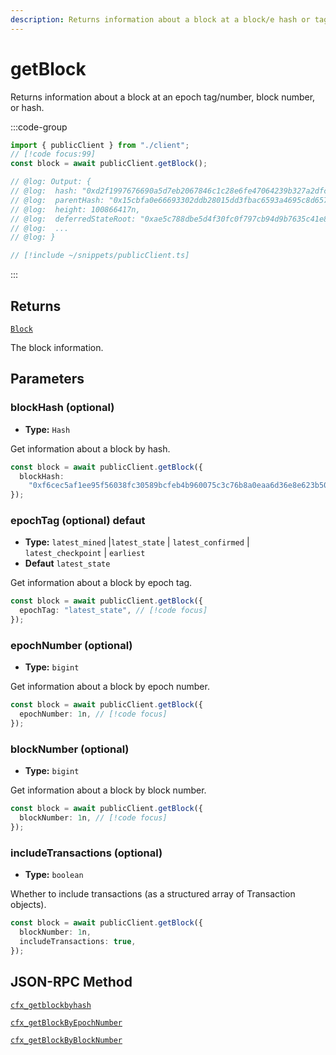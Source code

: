 ```yaml
---
description: Returns information about a block at a block/e hash or tag.
---
```


# getBlock

Returns information about a block at an epoch tag/number, block number, or hash.

:::code-group

```ts twoslash [example.ts]
import { publicClient } from "./client";
// [!code focus:99]
const block = await publicClient.getBlock();

// @log: Output: {
// @log:  hash: "0xd2f1997676690a5d7eb2067846c1c28e6fe47064239b327a2dfcdd8321274b8f",
// @log:  parentHash: "0x15cbfa0e66693302ddb28015dd3fbac6593a4695c8d6572d2db5964c1ccd4ff2",
// @log:  height: 100866417n,
// @log:  deferredStateRoot: "0xae5c788dbe5d4f30fc0f797cb94d9b7635c41e8074082b95735e2b68c77442c7",
// @log:  ...
// @log: }
```

```ts [client.ts] filename="client.ts"
// [!include ~/snippets/publicClient.ts]
```

:::

## Returns

[`Block`](#TODO)

The block information.

## Parameters

### blockHash (optional)

- **Type:** `Hash`

Get information about a block by hash.

```ts
const block = await publicClient.getBlock({
  blockHash:
    "0xf6cec5af1ee95f56038fc30589bcfeb4b960075c3c76b8a0eaa6d36e8e623b50", // [!code focus]
});
```

### epochTag (optional) defaut

- **Type:** `latest_mined` |`latest_state` | `latest_confirmed` | `latest_checkpoint` | `earliest`
- **Defaut** `latest_state`

Get information about a block by epoch tag.

```ts
const block = await publicClient.getBlock({
  epochTag: "latest_state", // [!code focus]
});
```

### epochNumber (optional)

- **Type:** `bigint`

Get information about a block by epoch number.

```ts
const block = await publicClient.getBlock({
  epochNumber: 1n, // [!code focus]
});
```

### blockNumber (optional)

- **Type:** `bigint`

Get information about a block by block number.

```ts
const block = await publicClient.getBlock({
  blockNumber: 1n, // [!code focus]
});
```

### includeTransactions (optional)

- **Type:** `boolean`

Whether to include transactions (as a structured array of Transaction objects).

```ts
const block = await publicClient.getBlock({
  blockNumber: 1n,
  includeTransactions: true,
});
```

## JSON-RPC Method

[`cfx_getblockbyhash`](https://doc.confluxnetwork.org/docs/core/build/json-rpc/cfx-namespace#cfx_getblockbyhash)

[`cfx_getBlockByEpochNumber`](https://doc.confluxnetwork.org/docs/core/build/json-rpc/cfx-namespace#cfx_getblockbyepochnumber)

[`cfx_getBlockByBlockNumber`](https://doc.confluxnetwork.org/docs/core/build/json-rpc/cfx-namespace#cfx_getblockbyblocknumber)
